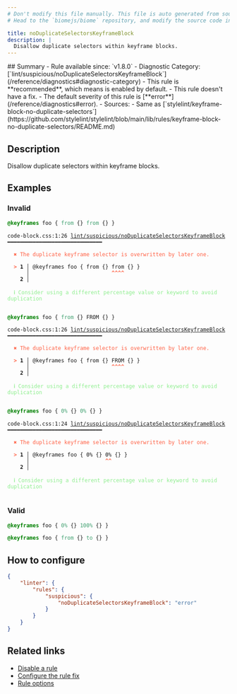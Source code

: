 ```yaml
---
# Don't modify this file manually. This file is auto generated from source, and you will lose your changes next time the website is built.
# Head to the `biomejs/biome` repository, and modify the source code in there.

title: noDuplicateSelectorsKeyframeBlock
description: |
  Disallow duplicate selectors within keyframe blocks.
---
```


<Tabs>
<TabItem label="CSS" icon="seti:css">
## Summary
- Rule available since: `v1.8.0`
- Diagnostic Category: [`lint/suspicious/noDuplicateSelectorsKeyframeBlock`](/reference/diagnostics#diagnostic-category)
- This rule is **recommended**, which means is enabled by default.
- This rule doesn't have a fix.
- The default severity of this rule is [**error**](/reference/diagnostics#error).
- Sources: 
  - Same as [`stylelint/keyframe-block-no-duplicate-selectors`](https://github.com/stylelint/stylelint/blob/main/lib/rules/keyframe-block-no-duplicate-selectors/README.md)

## Description
Disallow duplicate selectors within keyframe blocks.

## Examples

### Invalid

```css
@keyframes foo { from {} from {} }
```

<pre class="language-text"><code class="language-text">code-block.css:1:26 <a href="https://biomejs.dev/linter/rules/no-duplicate-selectors-keyframe-block">lint/suspicious/noDuplicateSelectorsKeyframeBlock</a> ━━━━━━━━━━━━━━━━━━━━━━━━━━━━━━<br /><br />  <strong><span style="color: Tomato;">✖</span></strong> <span style="color: Tomato;">The duplicate keyframe selector is overwritten by later one.</span><br />  <br />  <strong><span style="color: Tomato;">&gt;</span></strong> <strong>1 │ </strong>@keyframes foo &#123; from &#123;&#125; from &#123;&#125; &#125;<br />   <strong>   │ </strong>                         <strong><span style="color: Tomato;">^</span></strong><strong><span style="color: Tomato;">^</span></strong><strong><span style="color: Tomato;">^</span></strong><strong><span style="color: Tomato;">^</span></strong><br />    <strong>2 │ </strong><br />  <br />  <strong><span style="color: lightgreen;">ℹ</span></strong> <span style="color: lightgreen;">Consider using a different percentage value or keyword to avoid duplication</span><br />  <br /></code></pre>

```css
@keyframes foo { from {} FROM {} }
```

<pre class="language-text"><code class="language-text">code-block.css:1:26 <a href="https://biomejs.dev/linter/rules/no-duplicate-selectors-keyframe-block">lint/suspicious/noDuplicateSelectorsKeyframeBlock</a> ━━━━━━━━━━━━━━━━━━━━━━━━━━━━━━<br /><br />  <strong><span style="color: Tomato;">✖</span></strong> <span style="color: Tomato;">The duplicate keyframe selector is overwritten by later one.</span><br />  <br />  <strong><span style="color: Tomato;">&gt;</span></strong> <strong>1 │ </strong>@keyframes foo &#123; from &#123;&#125; FROM &#123;&#125; &#125;<br />   <strong>   │ </strong>                         <strong><span style="color: Tomato;">^</span></strong><strong><span style="color: Tomato;">^</span></strong><strong><span style="color: Tomato;">^</span></strong><strong><span style="color: Tomato;">^</span></strong><br />    <strong>2 │ </strong><br />  <br />  <strong><span style="color: lightgreen;">ℹ</span></strong> <span style="color: lightgreen;">Consider using a different percentage value or keyword to avoid duplication</span><br />  <br /></code></pre>

```css
@keyframes foo { 0% {} 0% {} }
```

<pre class="language-text"><code class="language-text">code-block.css:1:24 <a href="https://biomejs.dev/linter/rules/no-duplicate-selectors-keyframe-block">lint/suspicious/noDuplicateSelectorsKeyframeBlock</a> ━━━━━━━━━━━━━━━━━━━━━━━━━━━━━━<br /><br />  <strong><span style="color: Tomato;">✖</span></strong> <span style="color: Tomato;">The duplicate keyframe selector is overwritten by later one.</span><br />  <br />  <strong><span style="color: Tomato;">&gt;</span></strong> <strong>1 │ </strong>@keyframes foo &#123; 0% &#123;&#125; 0% &#123;&#125; &#125;<br />   <strong>   │ </strong>                       <strong><span style="color: Tomato;">^</span></strong><strong><span style="color: Tomato;">^</span></strong><br />    <strong>2 │ </strong><br />  <br />  <strong><span style="color: lightgreen;">ℹ</span></strong> <span style="color: lightgreen;">Consider using a different percentage value or keyword to avoid duplication</span><br />  <br /></code></pre>

### Valid

```css
@keyframes foo { 0% {} 100% {} }
```

```css
@keyframes foo { from {} to {} }
```

## How to configure
```json title="biome.json"
{
	"linter": {
		"rules": {
			"suspicious": {
				"noDuplicateSelectorsKeyframeBlock": "error"
			}
		}
	}
}

```
## Related links

- [Disable a rule](/linter/#disable-a-lint-rule)
- [Configure the rule fix](/linter#configure-the-rule-fix)
- [Rule options](/linter/#rule-options)

</TabItem>
</Tabs>


